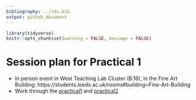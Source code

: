 ```yaml
---
bibliography: ../tds.bib
output: github_document
---
```


<!-- message to students, 2021-01-28 -->

```r
library(tidyverse)
knitr::opts_chunk$set(warning = FALSE, message = FALSE)
```

# Session plan for Practical 1

- In person event in West Teaching Lab Cluster (B.16), in the Fine Art Building: https://students.leeds.ac.uk/rooms#building=Fine-Art-Building
- Work through the [practical1](https://github.com/ITSLeeds/TDS/blob/master/practicals/1-intro.md) and [practical2](https://github.com/ITSLeeds/TDS/blob/master/practicals/2-software.md)